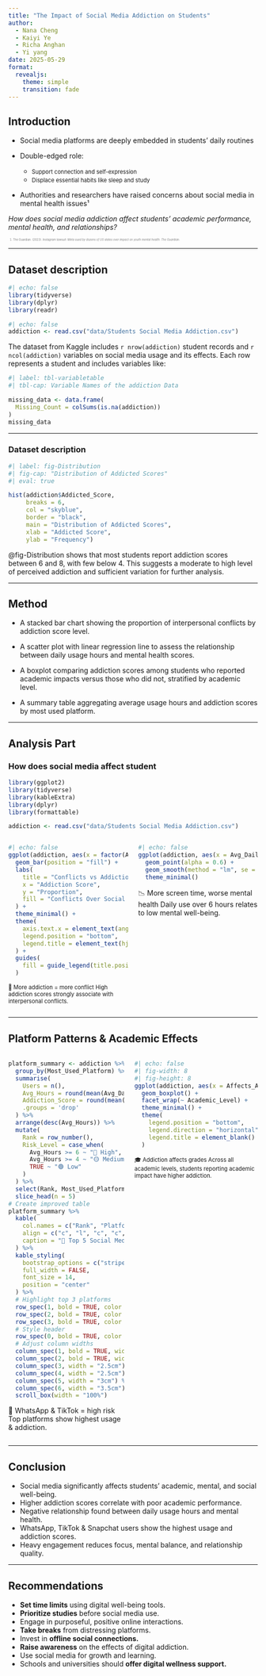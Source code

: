 ```yaml
---
title: "The Impact of Social Media Addiction on Students"
author:
  - Nana Cheng
  - Kaiyi Ye
  - Richa Anghan
  - Yi yang
date: 2025-05-29
format:
  revealjs:
    theme: simple
    transition: fade
---
```


## Introduction {.small}

-   Social media platforms are deeply embedded in students’ daily routines

-   Double-edged role:

    - <span style="font-size: 0.8em;">Support connection and self-expression</span> 
    - <span style="font-size: 0.8em;">Displace essential habits like sleep and study</span>

- Authorities and researchers have raised concerns about social media in mental health issues¹

::: fragment
*How does social media addiction affect students’ academic performance, mental health, and relationships?*
:::

<div style="font-size: 0.4em; color: gray; margin-top: 0.1em;">
1. The Guardian. (2023). <i>Instagram lawsuit: Meta sued by dozens of US states over impact on youth mental health</i>. <i>The Guardian</i>.
</div>

------------------------------------------------------------------------

## Dataset description

```r
#| echo: false
library(tidyverse)
library(dplyr)
library(readr)
```

```r
#| echo: false
addiction <- read.csv("data/Students Social Media Addiction.csv")
```

The dataset from Kaggle includes `r nrow(addiction)` student records and `r ncol(addiction)` variables on social media usage and its effects. Each row represents a student and includes variables like:

```r
#| label: tbl-variabletable
#| tbl-cap: Variable Names of the addiction Data

missing_data <- data.frame(
  Missing_Count = colSums(is.na(addiction))
)
missing_data
```

------------------------------------------------------------------------

### Dataset description

```r
#| label: fig-Distribution
#| fig-cap: "Distribution of Addicted Scores"
#| eval: true

hist(addiction$Addicted_Score,
     breaks = 6,
     col = "skyblue",
     border = "black",
     main = "Distribution of Addicted Scores",
     xlab = "Addicted Score",
     ylab = "Frequency")
```

::: fragment
@fig-Distribution shows that most students report addiction scores between 6 and 8, with few below 4. This suggests a moderate to high level of perceived addiction and sufficient variation for further analysis.
:::

------------------------------------------------------------------------

## Method

-   A stacked bar chart showing the proportion of interpersonal conflicts by addiction score level.

-   A scatter plot with linear regression line to assess the relationship between daily usage hours and mental health scores.

-   A boxplot comparing addiction scores among students who reported academic impacts versus those who did not, stratified by academic level.

-   A summary table aggregating average usage hours and addiction scores by most used platform.

------------------------------------------------------------------------

## Analysis Part

### How does social media affect student

```r
library(ggplot2)
library(tidyverse)
library(kableExtra)
library(dplyr)
library(formattable)


```

```r
addiction <- read.csv("data/Students Social Media Addiction.csv")
```

:::::::: columns
:::: {.column width="50%"}
```r
#| echo: false
ggplot(addiction, aes(x = factor(Addicted_Score), fill = factor(Conflicts_Over_Social_Media))) +
  geom_bar(position = "fill") +
  labs(
    title = "Conflicts vs Addiction",
    x = "Addiction Score",
    y = "Proportion",
    fill = "Conflicts Over Social Media"
  ) +
  theme_minimal() +
  theme(
    axis.text.x = element_text(angle = 45, hjust = 1),
    legend.position = "bottom",              
    legend.title = element_text(hjust = 0.5) 
  ) +
  guides(
    fill = guide_legend(title.position = "top", title.hjust = 0.5)  
  )

```

::: {.fragment style="font-size: 80%;"}
🧱 More addiction = more conflict High addiction scores strongly associate with interpersonal conflicts.
:::
::::

:::: {.column width="50%"}
```r

#| echo: false
ggplot(addiction, aes(x = Avg_Daily_Usage_Hours, y = Mental_Health_Score)) +
  geom_point(alpha = 0.6) +
  geom_smooth(method = "lm", se = FALSE) +
  theme_minimal()
```

::: fragment
📉 More screen time, worse mental health Daily use over 6 hours relates to low mental well-being.
:::
::::

:::




------------------------------------------------------------------------

## Platform Patterns & Academic Effects

:::::::: columns
:::: {.column width="40%"}
```r
platform_summary <- addiction %>%
  group_by(Most_Used_Platform) %>%
  summarise(
    Users = n(),
    Avg_Hours = round(mean(Avg_Daily_Usage_Hours, na.rm = TRUE), 1),
    Addiction_Score = round(mean(Addicted_Score, na.rm = TRUE), 1),
    .groups = 'drop'
  ) %>%
  arrange(desc(Avg_Hours)) %>%
  mutate(
    Rank = row_number(),
    Risk_Level = case_when(
      Avg_Hours >= 6 ~ "🔴 High",
      Avg_Hours >= 4 ~ "🟡 Medium", 
      TRUE ~ "🟢 Low"
    )
  ) %>%
  select(Rank, Most_Used_Platform, Users, Avg_Hours, Addiction_Score, Risk_Level) %>%
  slice_head(n = 5)
# Create improved table
platform_summary %>%
  kable(
    col.names = c("Rank", "Platform", "Users", "Daily Hours", "Addiction Score", "Risk Level"),
    align = c("c", "l", "c", "c", "c", "c"),
    caption = "📱 Top 5 Social Media Platforms by Daily Usage"
  ) %>%
  kable_styling(
    bootstrap_options = c("striped", "hover", "condensed", "responsive"),
    full_width = FALSE,
    font_size = 14,
    position = "center"
  ) %>%
  # Highlight top 3 platforms
  row_spec(1, bold = TRUE, color = "white", background = "#e74c3c") %>%
  row_spec(2, bold = TRUE, color = "white", background = "#f39c12") %>%
  row_spec(3, bold = TRUE, color = "white", background = "#f1c40f") %>%
  # Style header
  row_spec(0, bold = TRUE, color = "white", background = "#34495e", font_size = 16) %>%
  # Adjust column widths
  column_spec(1, bold = TRUE, width = "1.5cm") %>%
  column_spec(2, bold = TRUE, width = "4.5cm") %>%
  column_spec(3, width = "2.5cm") %>%
  column_spec(4, width = "2.5cm") %>%
  column_spec(5, width = "3cm") %>%
  column_spec(6, width = "3.5cm") %>% 
  scroll_box(width = "100%")


```

::: fragment
📱 WhatsApp & TikTok = high risk Top platforms show highest usage & addiction.
:::
::::

:::: {.column width="43%"}
```r
#| echo: false
#| fig-width: 8
#| fig-height: 8
ggplot(addiction, aes(x = Affects_Academic_Performance, y = Addicted_Score, fill = Affects_Academic_Performance)) +
  geom_boxplot() +
  facet_wrap(~ Academic_Level) +
  theme_minimal() +
  theme(
    legend.position = "bottom",        
    legend.direction = "horizontal",  
    legend.title = element_blank()    
  )

```

::: {.fragment style="font-size: 80%;"}
🎓 Addiction affects grades Across all academic levels, students reporting academic impact have higher addiction.
:::
::::


:::


------------------------------------------------------------------------

## Conclusion

-   Social media significantly affects students' academic, mental, and social well-being.
-   Higher addiction scores correlate with poor academic performance.
-   Negative relationship found between daily usage hours and mental health.
-   WhatsApp, TikTok & Snapchat users show the highest usage and addiction scores.
-   Heavy engagement reduces focus, mental balance, and relationship quality.

------------------------------------------------------------------------

## Recommendations

-   **Set time limits** using digital well-being tools.
-   **Prioritize studies** before social media use.
-   Engage in purposeful, positive online interactions.
-   **Take breaks** from distressing platforms.
-   Invest in **offline social connections.**
-   **Raise awareness** on the effects of digital addiction.
-   Use social media for growth and learning.
-   Schools and universities should **offer digital wellness support.**
